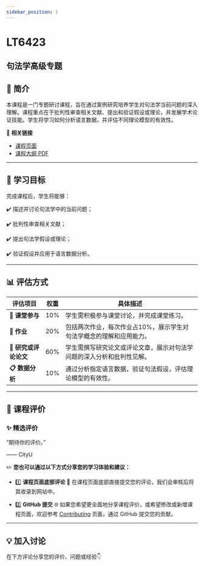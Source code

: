```yaml
---
sidebar_position: 1
---
```


# LT6423
## 句法学高级专题

## **📘 简介**
本课程是一门专题研讨课程，旨在通过案例研究培养学生对句法学当前问题的深入理解。课程重点在于批判性审查相关文献、提出和验证假设或理论，并发展学术论证技能。学生将学习如何分析语言数据，并评估不同理论模型的有效性。

🔗 **相关链接**
- [课程页面](https://www.cityu.edu.hk/catalogue/pg/202425/course/LT6423.htm)
- [课程大纲 PDF](https://www.cityu.edu.hk/catalogue/pg/202425/course/LT6423.pdf)

---

## **🎯 学习目标**

完成课程后，学生将能够：

✔️ 描述并讨论句法学中的当前问题；

✔️ 批判性审查相关文献；

✔️ 提出句法学假设或理论；

✔️ 验证假设并应用于语言数据分析。

---

## **📊 评估方式**

| **评估项目**              | **权重** | **具体描述**                                                                                     |
|--------------------------|---------|-----------------------------------------------------------------------------------------------|
| **💬 课堂参与**            | 10%     | 学生需积极参与课堂讨论，并完成课堂练习。                                                          |
| **📖 作业**               | 20%     | 包括两次作业，每次作业占10%，展示学生对句法学概念的理解和应用能力。                                      |
| **📄 研究或评论论文**       | 60%     | 学生需撰写研究论文或评论文章，展示对句法学问题的深入分析和批判性见解。                                       |
| **📋 数据分析**            | 10%     | 通过分析指定语言数据，验证句法假设，评估理论模型的有效性。                                              |

---

## **💬 课程评价**

### ✨ **精选评价**
<div className={commentStyles.commentBox}>
    <p className={commentStyles.commentText}>
        “期待你的评价。”
    </p>
    <p className={commentStyles.commentAuthor}>—— CityU</p>
</div>

✏️ **您也可以通过以下方式分享您的学习体验和建议：**

- 1️⃣ **课程页面底部评论**
💬 在课程页面底部直接提交您的评论，我们会审核后将其收录到网站中。

- 2️⃣ **GitHub 提交**
🌐 如果您希望更全面地分享课程评价，或希望修改或新增课程页面，欢迎参考 [Contributing](https://penjc.github.io/CityU/contributing) 页面，通过 GitHub 提交您的贡献。

---

## **💡 加入讨论**

在下方评论分享您的评价、问题或经验👇
<Utterances />
